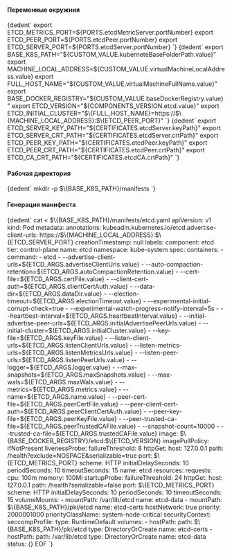 

<h4>Переменные окружния</h4>

<CodeBlock language="bash">
    {dedent`
        export ETCD_METRICS_PORT=${PORTS.etcdMetricServer.portNumber}
        export ETCD_PEER_PORT=${PORTS.etcdPeer.portNumber}
        export ETCD_SERVER_PORT=${PORTS.etcdServer.portNumber}
    `}
</CodeBlock>

<CodeBlock language="bash">
    {dedent`
        export BASE_K8S_PATH="${CUSTOM_VALUE.kuberneteBaseFolderPath.value}"
        export MACHINE_LOCAL_ADDRESS=${CUSTOM_VALUE.virtualMachineLocalAddress.value}
        export FULL_HOST_NAME="${CUSTOM_VALUE.virtualMachineFullName.value}"
        export BASE_DOCKER_REGISTRY="${CUSTOM_VALUE.baseDockerRegistry.value}"
        export ETCD_VERSION="${COMPONENTS_VERSION.etcd.value}"
        export ETCD_INITIAL_CLUSTER="$\{FULL_HOST_NAME}=https://$\{MACHINE_LOCAL_ADDRESS}:$\{ETCD_PEER_PORT}"
    `}
</CodeBlock>

<CodeBlock language="bash">
    {dedent`
        export ETCD_SERVER_KEY_PATH="${CERTIFICATES.etcdServer.keyPath}"
        export ETCD_SERVER_CRT_PATH="${CERTIFICATES.etcdServer.crtPath}"
        export ETCD_PEER_KEY_PATH="${CERTIFICATES.etcdPeer.keyPath}"
        export ETCD_PEER_CRT_PATH="${CERTIFICATES.etcdPeer.crtPath}"
        export ETCD_CA_CRT_PATH="${CERTIFICATES.etcdCA.crtPath}"
    `}
</CodeBlock>

<h4>Рабочая директория</h4>

<CodeBlock language="bash">
    {dedent`
        mkdir -p $\{BASE_K8S_PATH}/manifests
    `}
</CodeBlock>

<h4>Генерация манифеста</h4>

<CodeBlock language="bash">
  {dedent`
    cat <<EOF > $\{BASE_K8S_PATH}/manifests/etcd.yaml
    apiVersion: v1
    kind: Pod
    metadata:
      annotations:
        kubeadm.kubernetes.io/etcd.advertise-client-urls: https://$\{MACHINE_LOCAL_ADDRESS}:$\{ETCD_SERVER_PORT}
      creationTimestamp: null
      labels:
        component: etcd
        tier: control-plane
      name: etcd
      namespace: kube-system
    spec:
      containers:
      - command:
        - etcd
        - --advertise-client-urls=${ETCD_ARGS.advertiseClientUrls.value}
        - --auto-compaction-retention=${ETCD_ARGS.autoCompactionRetention.value}
        - --cert-file=${ETCD_ARGS.certFile.value}
        - --client-cert-auth=${ETCD_ARGS.clientCertAuth.value}
        - --data-dir=${ETCD_ARGS.dataDir.value}
        - --election-timeout=${ETCD_ARGS.electionTimeout.value}
        - --experimental-initial-corrupt-check=true
        - --experimental-watch-progress-notify-interval=5s
        - --heartbeat-interval=${ETCD_ARGS.heartbeatInterval.value}
        - --initial-advertise-peer-urls=${ETCD_ARGS.initialAdvertisePeerUrls.value}
        - --initial-cluster=${ETCD_ARGS.initialCluster.value}
        - --key-file=${ETCD_ARGS.keyFile.value}
        - --listen-client-urls=${ETCD_ARGS.listenClientUrls.value}
        - --listen-metrics-urls=${ETCD_ARGS.listenMetricsUrls.value}
        - --listen-peer-urls=${ETCD_ARGS.listenPeerUrls.value}
        - --logger=${ETCD_ARGS.logger.value}
        - --max-snapshots=${ETCD_ARGS.maxSnapshots.value}
        - --max-wals=${ETCD_ARGS.maxWals.value}
        - --metrics=${ETCD_ARGS.metrics.value}
        - --name=${ETCD_ARGS.name.value}
        - --peer-cert-file=${ETCD_ARGS.peerCertFile.value}
        - --peer-client-cert-auth=${ETCD_ARGS.peerClientCertAuth.value}
        - --peer-key-file=${ETCD_ARGS.peerKeyFile.value}
        - --peer-trusted-ca-file=${ETCD_ARGS.peerTrustedCAFile.value}
        - --snapshot-count=10000
        - --trusted-ca-file=${ETCD_ARGS.trustedCAFile.value}
        image: $\{BASE_DOCKER_REGISTRY}/etcd:$\{ETCD_VERSION}
        imagePullPolicy: IfNotPresent
        livenessProbe:
          failureThreshold: 8
          httpGet:
            host: 127.0.0.1
            path: /health?exclude=NOSPACE&serializable=true
            port: $\{ETCD_METRICS_PORT}
            scheme: HTTP
          initialDelaySeconds: 10
          periodSeconds: 10
          timeoutSeconds: 15
        name: etcd
        resources:
          requests:
            cpu: 100m
            memory: 100Mi
        startupProbe:
          failureThreshold: 24
          httpGet:
            host: 127.0.0.1
            path: /health?serializable=false
            port: $\{ETCD_METRICS_PORT}
            scheme: HTTP
          initialDelaySeconds: 10
          periodSeconds: 10
          timeoutSeconds: 15
        volumeMounts:
        - mountPath: /var/lib/etcd
          name: etcd-data
        - mountPath: $\{BASE_K8S_PATH}/pki/etcd
          name: etcd-certs
      hostNetwork: true
      priority: 2000001000
      priorityClassName: system-node-critical
      securityContext:
        seccompProfile:
          type: RuntimeDefault
      volumes:
      - hostPath:
          path: $\{BASE_K8S_PATH}/pki/etcd
          type: DirectoryOrCreate
        name: etcd-certs
      - hostPath:
          path: /var/lib/etcd
          type: DirectoryOrCreate
        name: etcd-data
    status: {}
    EOF
  `}
</CodeBlock>
